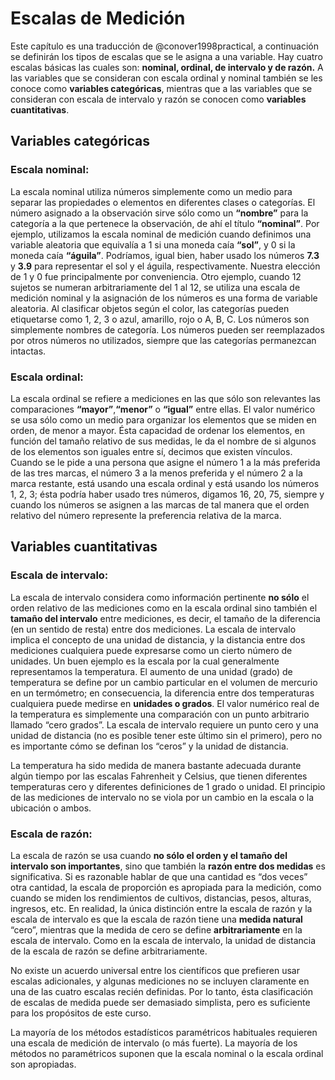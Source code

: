 
# Escalas de Medición

Este capítulo es una traducción de @conover1998practical, a continuación se definirán los tipos de escalas que se le asigna a una variable. Hay cuatro escalas básicas las cuales son: **nominal, ordinal, de intervalo y de razón.** A las variables que se consideran con escala ordinal y nominal también se les conoce como **variables categóricas**, mientras que a las variables que se consideran con escala de intervalo y razón se conocen como **variables cuantitativas**.

##  Variables categóricas

### Escala nominal:  

La escala nominal utiliza números simplemente como un medio para separar las propiedades o elementos en diferentes clases o categorías. El número asignado a la observación sirve sólo como un **"nombre"** para la categoría a la que pertenece la observación, de ahí el título **"nominal"**. Por ejemplo, utilizamos la escala nominal de medición cuando definimos una variable aleatoria que equivalía a $1$ si una moneda caía **"sol"**, y $0$ si la moneda caía **"águila"**. Podríamos, igual bien, haber usado los números **7.3** y **3.9** para representar el sol y el águila, respectivamente. Nuestra elección de $1$ y $0$ fue principalmente por conveniencia.
Otro ejemplo, cuando 12 sujetos se numeran arbitrariamente del 1 al 12, se utiliza una escala de medición nominal y la asignación de los números es una forma de variable aleatoria. Al clasificar objetos según el color, las categorías pueden etiquetarse como 1, 2, 3 o azul, amarillo, rojo o A, B, C. Los números son simplemente nombres de categoría. Los números pueden ser reemplazados por otros números no utilizados, siempre que las categorías permanezcan intactas.


### Escala ordinal: 

La escala ordinal se refiere a mediciones en las que sólo son relevantes las comparaciones **"mayor"**,**"menor"** o **"igual"** entre ellas. El valor numérico se usa sólo como un medio para organizar los elementos que se miden en orden, de menor a mayor.
Ésta capacidad de ordenar los elementos, en función del tamaño relativo de sus medidas, le da el nombre de si algunos de los elementos son iguales entre sí, decimos que existen vínculos. Cuando se le pide a una persona que asigne el número 1 a la más preferida de las tres marcas, el número 3 a la menos preferida y el número 2 a la marca restante, está usando una escala ordinal y está usando los números 1, 2, 3; ésta podría haber usado tres números, digamos 16, 20, 75, siempre y cuando los números se asignen a las marcas de tal manera que el orden relativo del número represente la preferencia relativa de la marca.



## Variables cuantitativas

### Escala de intervalo: 

La escala de intervalo considera como información pertinente **no sólo** el orden relativo de las mediciones como en la escala ordinal sino también el **tamaño del intervalo** entre mediciones, es decir, el tamaño de la diferencia (en un sentido de resta) entre dos mediciones. La escala de intervalo implica el concepto de una unidad de distancia, y la distancia entre dos mediciones cualquiera puede expresarse como un cierto número de unidades. Un buen ejemplo es la escala por la cual generalmente representamos la temperatura. El aumento de una unidad (grado) de temperatura se define por un cambio particular en el volumen de mercurio en un termómetro; en consecuencia, la diferencia entre dos temperaturas cualquiera puede medirse en **unidades o grados**. El valor numérico real de la temperatura es simplemente una comparación con un punto arbitrario llamado "cero grados". La escala de intervalo requiere un punto cero y una unidad de distancia (no es posible tener este último sin el primero), pero no es importante cómo se definan los "ceros" y la unidad de distancia.

La temperatura ha sido medida de manera bastante adecuada durante algún tiempo por las escalas Fahrenheit y Celsius, que tienen diferentes temperaturas cero y diferentes definiciones de 1 grado o unidad. El principio de las mediciones de intervalo no se viola por un cambio en la escala o la ubicación o ambos.

### Escala de razón: 

La escala de razón se usa cuando **no sólo el orden y el tamaño del intervalo son importantes**, sino que también la **razón entre dos medidas** es significativa. Si es razonable hablar de que una cantidad es "dos veces" otra cantidad, la escala de proporción es apropiada para la medición, como cuando se miden los rendimientos de cultivos, distancias, pesos, alturas, ingresos, etc. En realidad, la única distinción entre la escala de razón y la escala de intervalo es que la escala de razón tiene una **medida natural** "cero", mientras que la medida de cero se define **arbitrariamente** en la escala de intervalo. Como en la escala de intervalo, la unidad de distancia de la escala de razón se define arbitrariamente.

No existe un acuerdo universal entre los científicos que prefieren usar escalas adicionales, y algunas mediciones no se incluyen claramente en una de las cuatro escalas recién definidas. 
Por lo tanto, ésta clasificación de escalas de medida puede ser demasiado simplista, pero es suficiente para los propósitos de este curso.


La mayoría de los métodos estadísticos paramétricos habituales requieren una escala de medición de intervalo (o más fuerte). La mayoría de los métodos no paramétricos suponen que la escala nominal o la escala ordinal son apropiadas.

